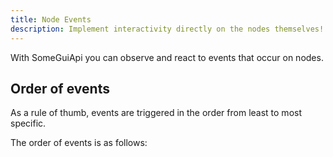 ```yaml
---
title: Node Events
description: Implement interactivity directly on the nodes themselves!
---
```


With SomeGuiApi you can observe and react to events that occur on nodes.

## Order of events

<Note>
	As a rule of thumb, events are triggered in the order from least to most specific.
</Note>

The order of events is as follows:
